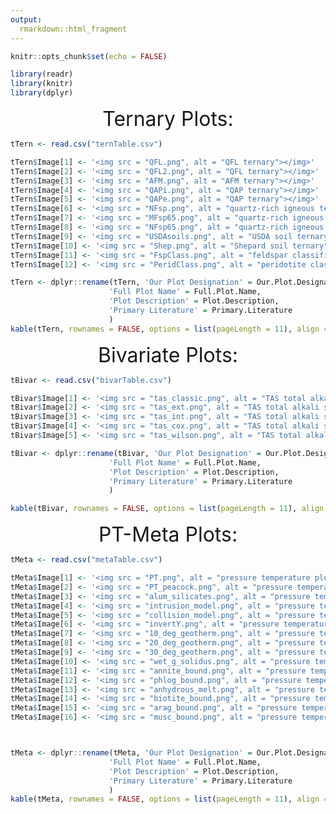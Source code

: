 ```yaml
---
output: 
  rmarkdown::html_fragment
---
```

```r
knitr::opts_chunk$set(echo = FALSE)

library(readr)
library(knitr)
library(dplyr)
```

<center>
<font size = "6">
Ternary Plots:  
  
  
</font>
</center>

```r
tTern <- read.csv("ternTable.csv")

tTern$Image[1] <- '<img src = "QFL.png", alt = "QFL ternary"></img>'
tTern$Image[2] <- '<img src = "QFL2.png", alt = "QFL ternary"></img>'
tTern$Image[3] <- '<img src = "AFM.png", alt = "AFM ternary"></img>'
tTern$Image[4] <- '<img src = "QAPi.png", alt = "QAP ternary"></img>'
tTern$Image[5] <- '<img src = "QAPe.png", alt = "QAP ternary"></img>'
tTern$Image[6] <- '<img src = "NFsp.png", alt = "quartz-rich igneous ternary"></img>'
tTern$Image[7] <- '<img src = "MFsp65.png", alt = "quartz-rich igneous ternary"></img>'
tTern$Image[8] <- '<img src = "NFsp65.png", alt = "quartz-rich igneous ternary"></img>'
tTern$Image[9] <- '<img src = "USDAsoils.png", alt = "USDA soil ternary"></img>'
tTern$Image[10] <- '<img src = "Shep.png", alt = "Shepard soil ternary"></img>'
tTern$Image[11] <- '<img src = "FspClass.png", alt = "feldspar classification ternary"></img>'
tTern$Image[12] <- '<img src = "PeridClass.png", alt = "peridotite classification ternary"></img>'

tTern <- dplyr::rename(tTern, 'Our Plot Designation' = Our.Plot.Designation, 
                      'Full Plot Name' = Full.Plot.Name, 
                      'Plot Description' = Plot.Description,
                      'Primary Literature' = Primary.Literature
                      )
kable(tTern, rownames = FALSE, options = list(pageLength = 11), align = 'c')
```

<center>
<font size = "6">
Bivariate Plots:  
  
  
</font>
</center>

```r
tBivar <- read.csv("bivarTable.csv")

tBivar$Image[1] <- '<img src = "tas_classic.png", alt = "TAS total alkali silica"></img>'
tBivar$Image[2] <- '<img src = "tas_ext.png", alt = "TAS total alkali silica"></img>'
tBivar$Image[3] <- '<img src = "tas_int.png", alt = "TAS total alkali silica"></img>'
tBivar$Image[4] <- '<img src = "tas_cox.png", alt = "TAS total alkali silica"></img>'
tBivar$Image[5] <- '<img src = "tas_wilson.png", alt = "TAS total alkali silica"></img>'

tBivar <- dplyr::rename(tBivar, 'Our Plot Designation' = Our.Plot.Designation, 
                      'Full Plot Name' = Full.Plot.Name, 
                      'Plot Description' = Plot.Description,
                      'Primary Literature' = Primary.Literature
                      )

kable(tBivar, rownames = FALSE, options = list(pageLength = 11), align = 'c')
```

<center>
<font size = "6">
PT-Meta Plots:  
  
  
</font>
</center>

```r
tMeta <- read.csv("metaTable.csv")

tMeta$Image[1] <- '<img src = "PT.png", alt = "pressure temperature plot"></img>'
tMeta$Image[2] <- '<img src = "PT_peacock.png", alt = "pressure temperature peacock plot"></img>'
tMeta$Image[3] <- '<img src = "alum_silicates.png", alt = "pressure temperature aluminosilicates plot"></img>'
tMeta$Image[4] <- '<img src = "intrusion_model.png", alt = "pressure temperature intrusion model plot"></img>'
tMeta$Image[5] <- '<img src = "collision_model.png", alt = "pressure temperature collision model plot"></img>'
tMeta$Image[6] <- '<img src = "invertY.png", alt = "pressure temperature inverted plot"></img>'
tMeta$Image[7] <- '<img src = "10_deg_geotherm.png", alt = "pressure temperature plot geothermal gradient"></img>'
tMeta$Image[8] <- '<img src = "20_deg_geotherm.png", alt = "pressure temperature plot geothermal gradient"></img>'
tMeta$Image[9] <- '<img src = "30_deg_geotherm.png", alt = "pressure temperature plot geothermal gradient"></img>'
tMeta$Image[10] <- '<img src = "wet_g_solidus.png", alt = "pressure temperature plot granite solidus"></img>'
tMeta$Image[11] <- '<img src = "annite_bound.png", alt = "pressure temperature plot annite feldspar quartz magnetite"></img>'
tMeta$Image[12] <- '<img src = "phlog_bound.png", alt = "pressure temperature plot phlogopite orthopyroxene"></img>'
tMeta$Image[13] <- '<img src = "anhydrous_melt.png", alt = "pressure temperature plot minimum andhydrous melt"></img>'
tMeta$Image[14] <- '<img src = "biotite_bound.png", alt = "pressure temperature plot biotite sillimanite cordierite feldspar"></img>'
tMeta$Image[15] <- '<img src = "arag_bound.png", alt = "pressure temperature plot aragonite calcite"></img>'
tMeta$Image[16] <- '<img src = "musc_bound.png", alt = "pressure temperature plot muscovite quartz feldspar aluminosilicate"></img>'



tMeta <- dplyr::rename(tMeta, 'Our Plot Designation' = Our.Plot.Designation, 
                      'Full Plot Name' = Full.Plot.Name, 
                      'Plot Description' = Plot.Description,
                      'Primary Literature' = Primary.Literature
                      )
kable(tMeta, rownames = FALSE, options = list(pageLength = 11), align = 'c')
```
